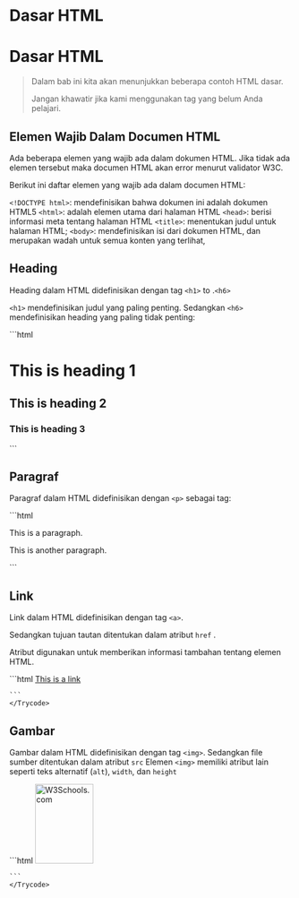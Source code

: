 # Dasar HTML
# Dasar HTML
> Dalam bab ini kita akan menunjukkan beberapa contoh HTML dasar. 
>
> Jangan khawatir jika kami menggunakan tag yang belum Anda pelajari.

## Elemen Wajib Dalam Documen HTML
Ada beberapa elemen yang wajib ada dalam dokumen HTML. 
Jika tidak ada elemen tersebut maka documen HTML akan error menurut validator W3C.

Berikut ini daftar elemen yang wajib ada dalam documen HTML:

```<!DOCTYPE html>```: mendefinisikan bahwa dokumen ini adalah dokumen HTML5
```<html>```: adalah elemen utama dari halaman HTML
```<head>```: berisi informasi meta tentang halaman HTML
```<title>```: menentukan judul untuk halaman HTML;
```<body>```: mendefinisikan isi dari dokumen HTML, dan merupakan wadah untuk semua konten yang terlihat, 


## Heading 

Heading dalam HTML didefinisikan dengan tag ```<h1>``` to .```<h6>```

```<h1>``` mendefinisikan judul yang paling penting. Sedangkan ```<h6>``` mendefinisikan heading yang paling tidak penting: 

<div >

<Trycode code_source="https://www.w3schools.com/html/tryit.asp?filename=tryhtml_basic_headings">
    ```html
 <h1>This is heading 1</h1>
<h2>This is heading 2</h2>
<h3>This is heading 3</h3>
    ```
    </Trycode>
</div>

## Paragraf 

Paragraf dalam HTML didefinisikan dengan ```<p>``` sebagai tag:
<div >
<Trycode code_source="https://www.w3schools.com/html/tryit.asp?filename=tryhtml_basic_paragraphs">
    ```html
<p>This is a paragraph.</p>
<p>This is another paragraph.</p>
    ```
    </Trycode>
</div>

## Link  

Link dalam HTML didefinisikan dengan tag ```<a>```.

Sedangkan tujuan tautan ditentukan dalam atribut ```href``` . 

Atribut digunakan untuk memberikan informasi tambahan tentang elemen HTML.

<div >
<Trycode code_source="https://www.w3schools.com/html/tryit.asp?filename=tryhtml_basic_link">
    ```html
<a href="https://www.w3schools.com">This is a link</a>

    ```
    </Trycode>
</div>

## Gambar   

Gambar dalam HTML didefinisikan dengan tag ```<img>```.
Sedangkan file sumber ditentukan dalam atribut ```src```
Elemen ```<img>``` memiliki atribut lain seperti teks alternatif (```alt```), ```width```, dan ```height``` 
<div >
<Trycode code_source="https://www.w3schools.com/html/tryit.asp?filename=tryhtml_basic_img">
    ```html
<img src="w3schools.jpg" alt="W3Schools.com" width="104" height="142">

    ```
    </Trycode>
</div>

